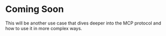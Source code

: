 
# Coming Soon

This will be another use case that dives deeper into the MCP protocol and how to use it in more complex ways.